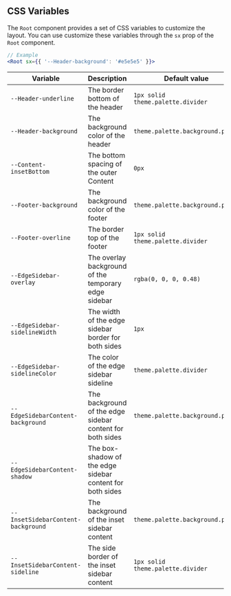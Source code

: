 
<Meta title="Layout v6/Styling/CSS Variables" />

## CSS Variables

The `Root` component provides a set of CSS variables to customize the layout.
You can use customize these variables through the `sx` prop of the `Root` component.

```jsx
// Example
<Root sx={{ '--Header-background': '#e5e5e5' }}>
```

<style>{`
  table {
    width: 840px;
  }
`}</style>

| Variable                           | Description                                               | Default value                     |
| ---------------------------------- | --------------------------------------------------------- | --------------------------------- |
| `--Header-underline`               | The border bottom of the header                           | `1px solid theme.palette.divider` |
| `--Header-background`              | The background color of the header                        | `theme.palette.background.paper`  |
| `--Content-insetBottom`            | The bottom spacing of the outer Content                   | `0px`                             |
| `--Footer-background`              | The background color of the footer                        | `theme.palette.background.paper`  |
| `--Footer-overline`                | The border top of the footer                              | `1px solid theme.palette.divider` |
| `--EdgeSidebar-overlay`            | The overlay background of the temporary edge sidebar      | `rgba(0, 0, 0, 0.48)`             |
| `--EdgeSidebar-sidelineWidth`      | The width of the edge sidebar border for both sides       | `1px`                             |
| `--EdgeSidebar-sidelineColor`      | The color of the edge sidebar sideline                    | `theme.palette.divider`           |
| `--EdgeSidebarContent-background`  | The background of the edge sidebar content for both sides | `theme.palette.background.paper`  |
| `--EdgeSidebarContent-shadow`      | The box-shadow of the edge sidebar content for both sides |                                   |
| `--InsetSidebarContent-background` | The background of the inset sidebar content               | `theme.palette.background.paper`  |
| `--InsetSidebarContent-sideline`   | The side border of the inset sidebar content              | `1px solid theme.palette.divider` |
